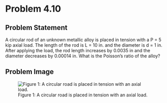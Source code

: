 # Problem 4.10 {.unnumbered}

## Problem Statement
A circular rod of an unknown metallic alloy is placed in tension with a P = 5 kip axial load. The length of the rod is L = 10 in. and the diameter is d = 1 in. After applying the load, the rod length increases by 0.0035 in and the diameter decreases by 0.00014 in. What is the Poisson's ratio of the alloy?

## Problem Image

![Figure 1: A circular road is placed in tension with an axial load. ](images/206.png){fig-alt="A circular road is placed in tension with an axial load, P. The circular rod has a diameter d and length L. "}